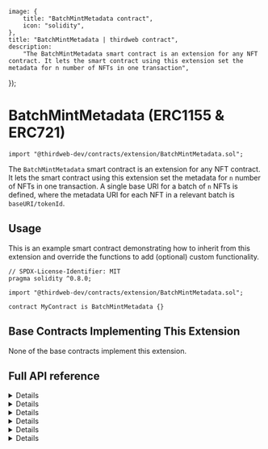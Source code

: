 
	image: {
		title: "BatchMintMetadata contract",
		icon: "solidity",
	},
	title: "BatchMintMetadata | thirdweb contract",
	description:
		"The BatchMintMetadata smart contract is an extension for any NFT contract. It lets the smart contract using this extension set the metadata for n number of NFTs in one transaction",
});

# BatchMintMetadata (ERC1155 & ERC721)

```solidity
import "@thirdweb-dev/contracts/extension/BatchMintMetadata.sol";
```

The `BatchMintMetadata` smart contract is an extension for any NFT contract. It lets the smart contract using this extension set the metadata for `n` number of NFTs in one transaction. A single base URI for a batch of `n` NFTs is defined, where the metadata URI for each NFT in a relevant batch is `baseURI/tokenId`.

<GithubButtonLink href="https://github.com/thirdweb-dev/contracts/blob/main/contracts/extension/BatchMintMetadata.sol" />

## Usage

This is an example smart contract demonstrating how to inherit from this extension and override the functions to add (optional) custom functionality.

```solidity
// SPDX-License-Identifier: MIT
pragma solidity ^0.8.0;

import "@thirdweb-dev/contracts/extension/BatchMintMetadata.sol";

contract MyContract is BatchMintMetadata {}
```

## Base Contracts Implementing This Extension

None of the base contracts implement this extension.

## Full API reference

<Details summary="getBaseURICount">

```solidity
function getBaseURICount() public view returns (uint256);
```

- Returns the total number of batches of NFTs, where each batch has a single base URI and metadata for NFTs in the batch is stored as `baseURI/tokenId`.
- This value is updated when the metadata of a new set of NFTs is 'batch minted' using the `_batchMintMetadata` function.

</Details>

<Details summary="getBatchIdAtIndex">

```solidity
function getBatchIdAtIndex(uint256 _index) public view returns (uint256);
```

- The extension smart contract stores an array of 'batch IDs' i.e. IDs for different batches of NFTs minted on the contract. This function returns the batch ID at a given index in this ordered array of batch IDs.

</Details>

<Details summary="_getBatchId">

```solidity
function _getBatchId(uint256 tokenId) internal view returns (uint256 batchId, uint256 index);
```

- Returns the batch ID for the batch of NFTs the given tokenId belongs to.
- Parameter `tokenId`: the tokenId for which to retrieve the associated batch ID.

</Details>

<Details summary="_getBaseURI">

```solidity
function _getBaseURI(uint256 _tokenId) internal view returns (string memory);
```

- Returns the base metadata URI for the given tokenId.
- Parameter `tokenId`: the tokenId for which to retrieve the associated base metadata URI.

</Details>

<Details summary="_setBaseURI">

```solidity
function _setBaseURI(uint256 batchId, string memory baseURI) internal;
```

- Update the base metadata URI for a given batch of NFTs.
- Parameter `batchID`: the batch ID of the batch of NFTs whose metadata URI is to be updated.
- Parameter `baseURI`: the value to set as the new base URI for the relevant batch of NFTs.

</Details>

<Details summary="_batchMintMetadata">

```solidity
function _batchMintMetadata(
    uint256 _startId,
    uint256 _amountToMint,
    string memory _baseURIForTokens
) internal returns (uint256 nextTokenIdToMint, uint256 batchId);
```

- Mints a batch of tokenIds and associates a common baseURI to all those Ids.
- Parameter `_startId`: The lowest tokenId from the batch of NFTs to mint. It is assumed that token Ids are assigned to NFTs in a serial order, when batch minting e.g. `[startId, startId + 1, ... n-1, n]`
- Parameter `_amountToMint`: The number of NFTs to mint at once.
- Parameter `_baseURIForTokens`: The common base URI for the batch of NFTs being minted, where for a batch of NFTs with token IDs `[startId, startId + 1, ... n-1, n]`, each NFT's associated metadata URI is `[baseURI/startId, baseURI/startId+1, ... baseURI/n-1, baseURI/n]`

</Details>
